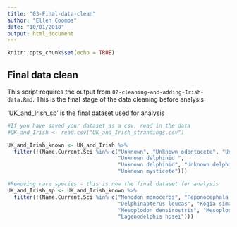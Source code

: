 ```yaml
---
title: "03-Final-data-clean"
author: "Ellen Coombs"
date: "10/01/2018"
output: html_document 
---
```


```r
knitr::opts_chunk$set(echo = TRUE)
```

## Final data clean

This script requires the output from `02-cleaning-and-adding-Irish-data.Rmd`. This is the final stage of the data cleaning before analysis

'UK_and_Irish_sp' is the final dataset used for analysis 

```r
#If you have saved your dataset as a csv, read in the data 
#UK_and_Irish <- read.csv("UK_and_Irish_strandings.csv")

UK_and_Irish_known <- UK_and_Irish %>%
  filter(!(Name.Current.Sci %in% c("Unknown", "Unknown odontocete", "Unknown odontocete ",
                                   "Unknown delphinid ",
                                   "Unknown delphinid", "Unknown delphinid ", 
                                   "Unknown mysticete")))

#Removing rare species - this is now the final dataset for analysis 
UK_and_Irish_sp <- UK_and_Irish_known %>%
  filter(!(Name.Current.Sci %in% c("Monodon monoceros", "Peponocephala electra", 
                                   "Delphinapterus leucas", "Kogia sima",
                                   "Mesoplodon densirostris", "Mesoplodon europaeus",
                                   "Lagenodelphis hosei")))

```
